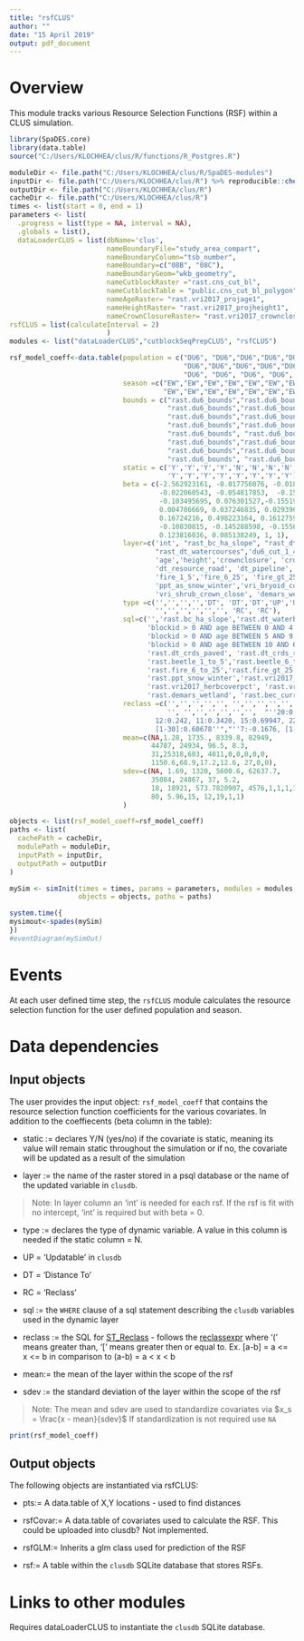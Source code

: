 ```yaml
---
title: "rsfCLUS"
author: ""
date: "15 April 2019"
output: pdf_document
---
```


<!--
Copyright 2018 Province of British Columbia
 
Licensed under the Apache License, Version 2.0 (the "License");
you may not use this file except in compliance with the License.
You may obtain a copy of the License at
 
http://www.apache.org/licenses/LICENSE-2.0
 
Unless required by applicable law or agreed to in writing, software distributed under the License is distributed on an "AS IS" BASIS,
WITHOUT WARRANTIES OR CONDITIONS OF ANY KIND, either express or implied.
See the License for the specific language governing permissions and limitations under the License.-->

# Overview

This module tracks various Resource Selection Functions (RSF) within a CLUS simulation. 

```r
library(SpaDES.core)
library(data.table)
source("C:/Users/KLOCHHEA/clus/R/functions/R_Postgres.R")

moduleDir <- file.path("C:/Users/KLOCHHEA/clus/R/SpaDES-modules")
inputDir <- file.path("C:/Users/KLOCHHEA/clus/R") %>% reproducible::checkPath(create = TRUE)
outputDir <- file.path("C:/Users/KLOCHHEA/clus/R")
cacheDir <- file.path("C:/Users/KLOCHHEA/clus/R")
times <- list(start = 0, end = 1)
parameters <- list(
  .progress = list(type = NA, interval = NA),
  .globals = list(),
  dataLoaderCLUS = list(dbName='clus',
                        nameBoundaryFile="study_area_compart",
                        nameBoundaryColumn="tsb_number",
                        nameBoundary=c("08B", "08C"), 
                        nameBoundaryGeom="wkb_geometry",
                        nameCutblockRaster ="rast.cns_cut_bl",
                        nameCutblockTable = "public.cns_cut_bl_polygon",
                        nameAgeRaster= "rast.vri2017_projage1",
                        nameHeightRaster= "rast.vri2017_projheight1",
                        nameCrownClosureRaster= "rast.vri2017_crownclosure"),
rsfCLUS = list(calculateInterval = 2)
                        )
modules <- list("dataLoaderCLUS","cutblockSeqPrepCLUS", "rsfCLUS")

rsf_model_coeff<-data.table(population = c("DU6", "DU6","DU6","DU6","DU6","DU6",
                                           "DU6","DU6","DU6","DU6","DU6","DU6","DU6","DU6","DU6","DU6",
                                           "DU6", "DU6", "DU6", "DU6", "DU6", "DU6", "DU6", "DU6", "DU6"),
                            season =c("EW","EW","EW","EW","EW","EW","EW","EW","EW","EW","EW","EW","EW","EW",
                                      "EW","EW","EW","EW","EW","EW","EW","EW","EW","EW","EW"),
                            bounds = c("rast.du6_bounds","rast.du6_bounds","rast.du6_bounds",
                                       "rast.du6_bounds","rast.du6_bounds","rast.du6_bounds",
                                       "rast.du6_bounds","rast.du6_bounds","rast.du6_bounds",
                                       "rast.du6_bounds","rast.du6_bounds","rast.du6_bounds",
                                       "rast.du6_bounds", "rast.du6_bounds", "rast.du6_bounds", 
                                       "rast.du6_bounds","rast.du6_bounds","rast.du6_bounds",
                                       "rast.du6_bounds","rast.du6_bounds","rast.du6_bounds",
                                       "rast.du6_bounds", "rast.du6_bounds","rast.du6_bounds","rast.du6_bounds"),
                            static = c('Y','Y','Y','Y','N','N','N','N','N','N','Y','Y','Y','Y','Y','Y','Y',
                                       'Y','Y','Y','Y','Y','Y','Y','Y'),
                            beta = c(-2.562923161, -0.017756076, -0.018701324, 
                                     -0.022060543, -0.054817853,  -0.154907815, 
                                     -0.103495695, 0.076301527,-0.155193551,
                                     0.004786669, 0.037246835, 0.029396553, 0.008041181,
                                     0.16724216, 0.498223164, 0.161275935, -0.305260417,
                                     -0.10830815, -0.145288598, -0.155683991, 0.143537197,
                                     0.123816036, 0.085138249, 1, 1),
                            layer=c('int', "rast_bc_ha_slope", "rast_dt_waterbodies",
                                    "rast_dt_watercourses",'du6_cut_1_4','du6_cut_5_9','du6_cut_gt_10', 
                                    'age','height','crownclosure', 'crds_paved',
                                    'dt_resource_road', 'dt_pipeline', 'beetle_1_5', 'beetle_6_9', 
                                    'fire_1_5','fire_6_25', 'fire_gt_25','growing_degree_days',
                                    'ppt_as_snow_winter','vri_bryoid_cover_pct','vri_herb_cover_pct',
                                    'vri_shrub_crown_close', 'demars_wetland', 'bec_bwbs'),
                            type =c('','','','','DT', 'DT','DT','UP','UP','UP', '', '', '', '', '', '', '',
                                    '','','','','','', 'RC', 'RC'),
                            sql=c('','rast.bc_ha_slope','rast.dt_waterbodies','rast.dt_watercourses', 
                                  'blockid > 0 AND age BETWEEN 0 AND 4',
                                  'blockid > 0 AND age BETWEEN 5 AND 9', 
                                  'blockid > 0 AND age BETWEEN 10 AND 60','age','height','crownclosure',
                                  'rast.dt_crds_paved', 'rast.dt_crds_resource', 'rast.dt_pipelines', 
                                  'rast.beetle_1_to_5','rast.beetle_6_to_9', 'rast.fire_1_to_5',
                                  'rast.fire_6_to_25','rast.fire_gt_25', 'rast.grow_deg_day',
                                  'rast.ppt_snow_winter','rast.vri2017_bryoidcoverpct',
                                  'rast.vri2017_herbcoverpct', 'rast.vri2017_shrubcrownclosure',
                                  'rast.demars_wetland', 'rast.bec_current'),
                            reclass =c('','','','','', '','','','','', '', '', '', '', '', '', 
                                       '', '','','','','','',  "''20:0.05036, 17:-0.0345,
                                    12:0.242, 11:0.3420, 15:0.69947, 22:-0.5054, 24:0.60678, 
                                    [1-30]:0.60678''","''7:-0.1676, [1-129]:0''"),
                            mean=c(NA,1.28, 1735., 8339.8, 82949,
                                   44787, 24934, 96.5, 8.3, 
                                   31,25318,603, 4011,0,0,0,0,0,
                                   1150.6,68.9,17.2,12.6, 27,0,0),
                            sdev=c(NA, 1.69, 1320, 5600.6, 62637.7,
                                   35084, 24867, 37, 5.2,
                                   18, 18921, 573.7820907, 4576,1,1,1,1,1,
                                   80, 5.96,15, 12,19,1,1)
                            )

objects <- list(rsf_model_coeff=rsf_model_coeff)
paths <- list(
  cachePath = cacheDir,
  modulePath = moduleDir,
  inputPath = inputDir,
  outputPath = outputDir
)

mySim <- simInit(times = times, params = parameters, modules = modules,
                 objects = objects, paths = paths)

system.time({
mysimout<-spades(mySim)
})
#eventDiagram(mySimOut)
```

# Events

At each user defined time step, the `rsfCLUS` module calculates the resource selection function for the user defined population and season.

# Data dependencies

## Input objects

The user provides the input object: `rsf_model_coeff` that contains the resource selection function coefficients for the various covariates. In addition to the coeffiecents (beta column in the table): 

* static := declares Y/N (yes/no) if the covariate is static, meaning its value will remain static throughout the simulation or if no, the covariate will be updated as a result of the simulation

* layer := the name of the raster stored in a psql database or the name of the updated variable in `clusdb`. 

>Note: In layer column an 'int' is needed for each rsf. If the rsf is fit with no intercept, 'int' is required but with beta = 0.

* type :=  declares the type of dynamic variable. A value in this column is needed if the static column = N. 

+ UP = 'Updatable' in `clusdb` 

+ DT = 'Distance To' 

+ RC = 'Reclass' 

* sql := the `WHERE` clause of a sql statement describing the `clusdb` variables used in the dynamic layer

* reclass := the SQL for [ST_Reclass](https://postgis.net/docs/RT_ST_Reclass.html) - follows the [reclassexpr](https://postgis.net/docs/reclassarg.html) where '(' means greater than, '[' means greater then or equal to. Ex. [a-b] = a <= x <= b in comparison to (a-b) = a < x < b

* mean:= the mean of the layer within the scope of the rsf 

* sdev := the standard deviation of the layer within the scope of the rsf 

>Note: The mean and sdev are used to standardize covariates via $x_s = \frac{x - mean}{sdev}$ If standardization is not required use `NA`


```r
print(rsf_model_coeff)
```

## Output objects

The following objects are instantiated via rsfCLUS:

* pts:= A data.table of X,Y locations - used to find distances

* rsfCovar:= A data.table of covariates used to calculate the RSF. This could be uploaded into clusdb? Not implemented.

* rsfGLM:= Inherits a glm class used for prediction of the RSF

* rsf:= A table within the `clusdb` SQLite database that stores RSFs.    

# Links to other modules

Requires dataLoaderCLUS to instantiate the `clusdb` SQLite database.

